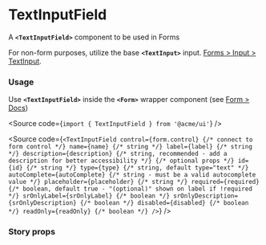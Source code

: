 
<Meta of={TextInputFieldStories} />

# TextInputField

A **`<TextInputField>`** component to be used in Forms

For non-form purposes, utilize the base **`<TextInput>`** input. [Forms > Input > TextInput](/docs/inputs-textinput--docs).

<Canvas of={TextInputFieldStories.Default} />

### Usage

Use **`<TextInputField>`** inside the **`<Form>`** wrapper component (see [Form > Docs](/docs/forms-fields-form--docs))

<Source code={`import { TextInputField } from '@acme/ui'`} />

<Source
	code={`
<TextInputField
  control={form.control} {/* connect to form control */}
  name={name} {/* string */}
  label={label} {/* string */}
  description={description} {/* string, recommended - add a description for better accessibility */}
  {/* optional props */}
  id={id} {/* string */}
  type={type} {/* string, default type="text" */}
  autoComplete={autoComplete} {/* string - must be a valid autocomplete value */}
  placeholder={placeholder} {/* string */}
  required={required} {/* boolean, default true - "(optional)" shown on label if !required  */}
  srOnlyLabel={srOnlyLabel} {/* boolean */}
  srOnlyDescription={srOnlyDescription} {/* boolean */}
  disabled={disabled} {/* boolean */}
  readOnly={readOnly} {/* boolean */}
/>
`}
/>

### Story props

<Controls />
